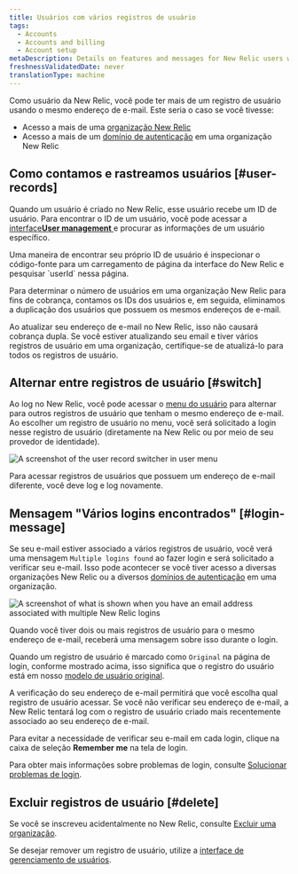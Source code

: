 ```yaml
---
title: Usuários com vários registros de usuário
tags:
  - Accounts
  - Accounts and billing
  - Account setup
metaDescription: Details on features and messages for New Relic users with multiple user records and logins.
freshnessValidatedDate: never
translationType: machine
---
```




Como usuário da New Relic, você pode ter mais de um registro de usuário usando o mesmo endereço de e-mail. Este seria o caso se você tivesse:

* Acesso a mais de uma [organização New Relic](/docs/accounts/accounts-billing/account-structure/new-relic-account-structure)
* Acesso a mais de um [domínio de autenticação](/docs/accounts/accounts-billing/new-relic-one-user-management/authentication-domains-saml-sso-scim-more) em uma organização New Relic

## Como contamos e rastreamos usuários [#user-records]

Quando um usuário é criado no New Relic, esse usuário recebe um ID de usuário. Para encontrar o ID de um usuário, você pode acessar a [interface<DoNotTranslate>**User management**</DoNotTranslate> ](/docs/accounts/accounts-billing/new-relic-one-user-management/user-management-ui-and-tasks)e procurar as informações de um usuário específico.

<Callout variant="tip">
  Uma maneira de encontrar seu próprio ID de usuário é inspecionar o código-fonte para um carregamento de página da interface do New Relic e pesquisar `userId` nessa página.
</Callout>

Para determinar o número de usuários em uma organização New Relic para fins de cobrança, contamos os IDs dos usuários e, em seguida, eliminamos a duplicação dos usuários que possuem os mesmos endereços de e-mail.

Ao atualizar seu endereço de e-mail no New Relic, isso não causará cobrança dupla. Se você estiver atualizando seu email e tiver vários registros de usuário em uma organização, certifique-se de atualizá-lo para todos os registros de usuário.

## Alternar entre registros de usuário [#switch]

Ao log no New Relic, você pode acessar o [menu do usuário](/docs/accounts/accounts-billing/general-account-settings/intro-account-settings) para alternar para outros registros de usuário que tenham o mesmo endereço de e-mail. Ao escolher um registro de usuário no menu, você será solicitado a login nesse registro de usuário (diretamente na New Relic ou por meio de seu provedor de identidade).

<img
  title="User record switcher in user menu"
  alt="A screenshot of the user record switcher in user menu"
  src={accountsUserRecordSwitcher}
/>

Para acessar registros de usuários que possuem um endereço de e-mail diferente, você deve log e log novamente.

## Mensagem "Vários logins encontrados" [#login-message]

Se seu e-mail estiver associado a vários registros de usuário, você verá uma mensagem `Multiple logins found` ao fazer login e será solicitado a verificar seu e-mail. Isso pode acontecer se você tiver acesso a diversas organizações New Relic ou a diversos [domínios de autenticação](/docs/accounts/accounts-billing/new-relic-one-user-management/authentication-domains-saml-sso-scim-more) em uma organização.

<img
  title="Login UI for email addresses with multiple user records"
  alt="A screenshot of what is shown when you have an email address associated with multiple New Relic logins"
  src={accountsLoginWithMultipleAccountsFound}
/>

<figcaption>
  Quando você tiver dois ou mais registros de usuário para o mesmo endereço de e-mail, receberá uma mensagem sobre isso durante o login.
</figcaption>

Quando um registro de usuário é marcado como `Original` na página de login, conforme mostrado acima, isso significa que o registro do usuário está em nosso [modelo de usuário original](/docs/accounts/original-accounts-billing/original-users-roles/overview-user-models).

A verificação do seu endereço de e-mail permitirá que você escolha qual registro de usuário acessar. Se você não verificar seu endereço de e-mail, a New Relic tentará log com o registro de usuário criado mais recentemente associado ao seu endereço de e-mail.

Para evitar a necessidade de verificar seu e-mail em cada login, clique na caixa de seleção <DoNotTranslate>**Remember me**</DoNotTranslate> na tela de login.

Para obter mais informações sobre problemas de login, consulte [Solucionar problemas de login](/docs/accounts/accounts-billing/account-setup/troubleshoot-new-relics-password-email-address-login-problems).

## Excluir registros de usuário [#delete]

Se você se inscreveu acidentalmente no New Relic, consulte [Excluir uma organização](/docs/accounts/accounts-billing/account-setup/downgradecancel-account/#cancel-unused-org).

Se desejar remover um registro de usuário, utilize a [interface de gerenciamento de usuários](/docs/accounts/accounts-billing/new-relic-one-user-management/user-management-ui-and-tasks).